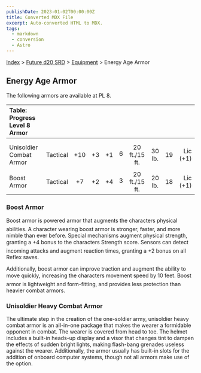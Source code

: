 ```yaml
---
publishDate: 2023-01-02T00:00:00Z
title: Converted MDX File
excerpt: Auto-converted HTML to MDX.
tags:
  - markdown
  - conversion
  - Astro
---
```






[Index](-index) > [Future d20 SRD](future-d20-srd-index) > [Equipment](future-d20-srd-equipment-index) > Energy Age Armor




## Energy Age Armor


The following armors are available at PL 8.


| Table: Progress Level 8 Armor |  |  |  |  |  |  |  |  |  |
| :------------------------------- | :--: | :--: | :--: | :--: | :--: | :--: | :--: | :--: | --: |
|  |  |  |  |  |  |  |  |  |  |
|  |  |  |  |  |  |  |  |  |  |
| Unisoldier Combat Armor | Tactical | +10 | +3 | +1 | 6 | 20 ft./15 ft. | 30 lb. | 19 | Lic (+1) |
|  |  |  |  |  |  |  |  |  |  |
| Boost Armor | Tactical | +7 | +2 | +4 | 3 | 20 ft./15 ft. | 20 lb. | 18 | Lic (+1) |



### Boost Armor


Boost armor is powered armor that augments the characters physical abilities. A character wearing boost armor is stronger, faster, and more nimble than ever before. Special mechanisms augment physical strength, granting a +4 bonus to the characters Strength score. Sensors can detect incoming attacks and augment reaction times, granting a +2 bonus on all Reflex saves.


Additionally, boost armor can improve traction and augment the ability to move quickly, increasing the characters movement speed by 10 feet. Boost armor is lightweight and form-fitting, and provides less protection than heavier combat armors.


### Unisoldier Heavy Combat Armor


The ultimate step in the creation of the one-soldier army, unisoldier heavy combat armor is an all-in-one package that makes the wearer a formidable opponent in combat. The wearer is covered from head to toe. The helmet includes a built-in heads-up display and a visor that changes tint to dampen the effects of sudden bright lights, making flash-bang grenades useless against the wearer. Additionally, the armor usually has built-in slots for the addition of onboard computer systems, though not all armors make use of the option.



